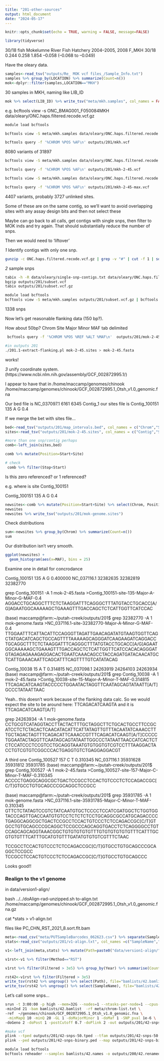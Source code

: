 ```yaml
---
title: "201-other-sources"
output: html_document
date: "2024-05-17"
---
```


```r
knitr::opts_chunk$set(echo = TRUE, warning = FALSE, message=FALSE)
```

```r
library(tidyverse)
```


30/18 fish
Mokelumne River Fish Hatchery 2004–2005, 2008 F_MKH 30/18 0.244 0.258 1.854 –0.058 (–0.068 to –0.049)

Have the oleary data.  

```r
samples<-read_tsv("outputs/Re_ MOK vcf files_/Sample_Info.txt") 
samples %>% group_by(LOCATION) %>% summarize(Count=n())
mok<-dplyr::filter(samples,LOCATION=="MKH")
```


30 samples in MKH, naming like LIB_ID

```r
mok %>% select(LIB_ID) %>% write_tsv("meta/mkh.samples", col_names = FALSE)
```

e.g.  bcftools view -s ONC_BMAG001_F050084MKH data/oleary/ONC.haps.filtered.recode.vcf.gz

```sh
module load bcftools 

bcftools view -S meta/mkh.samples data/oleary/ONC.haps.filtered.recode.vcf.gz | bcftools +fill-tags | bcftools view -q 0.1:minor | bcftools view -i 'MAF<0.45' | bcftools view -i 'F_MISSING<0.25' > outputs/201/mkh.vcf

bcftools query -f '%CHROM %POS %AF\n' outputs/201/mkh.vcf
```

8080 variants of 31897
 
```sh
bcftools view -S meta/mkh.samples data/oleary/ONC.haps.filtered.recode.vcf.gz | bcftools +fill-tags | bcftools view -q 0.2:minor | bcftools view -i 'MAF<0.45' | bcftools view -i 'F_MISSING<0.25' > outputs/201/mkh-2-45.vcf

bcftools query -f '%CHROM %POS %AF\n' outputs/201/mkh-2-45.vcf

bcftools view -S meta/mkh.samples data/oleary/ONC.haps.filtered.recode.vcf.gz | bcftools +fill-tags | bcftools view -q 0.2:minor | bcftools view -i 'MAF<0.45' | bcftools view -i 'F_MISSING<0.25' | bcftools +prune -m 0.3 -w 10000bp -n 1 -N "maxAF" > outputs/201/mkh-2-45-max.vcf

bcftools query -f '%CHROM %POS %AF\n' outputs/201/mkh-2-45-max.vcf

```

4407 variants, probably 3727 unlinked sites.

Some of these are on the same contig, so we'll want to avoid overlapping sites with any assay design bits and then not select these 

Maybe can go back to all calls, get contigs with single snps, then filter to MOK inds and try again. That should substantially reduce the number of snps.

Then we would need to 'liftover'   

_1_ Identify contigs with only one snp. 
```sh
gunzip -c ONC.haps.filtered.recode.vcf.gz | grep -v "#" | cut -f 1 | sort | uniq -c  | awk '$1=="1" {print $2}' > single-snp-contigs.txt
```

_2_ sample snps
```sh
tabix -h -R data/oleary/single-snp-contigs.txt data/oleary/ONC.haps.filtered.recode.vcf.gz > outputs/201/subset.vcf
bgzip outputs/201/subset.vcf
tabix outputs/201/subset.vcf.gz

module load bcftools
bcftools view -S meta/mkh.samples outputs/201/subset.vcf.gz | bcftools +fill-tags | bcftools view -q 0.2:minor | bcftools view -i 'MAF<0.45' | bcftools view -i 'F_MISSING<0.25'  > outputs/201/mok-2-45.vcf

```

1338 snps

Now let's get reasonable flanking data (150 bp?).

How about 50bp?
Chrom  Site    Major   Minor MAF tab delimited
```sh
 bcftools query -f '%CHROM %POS %REF %ALT %MAF\n'  outputs/201/mok-2-45.vcf | perl -pe 's/ /\t/g'  > outputs/201/mok-2-45.sites

#in outputs 201
./201.1-extract-flanking.pl mok-2-45.sites > mok-2-45.fasta

```

works!

_3_ unify coordinate system. 
(https://www.ncbi.nlm.nih.gov/assembly/GCF_002872995.1/)

I appear to have that in /home/maccamp/genomes/chinook
/home/maccamp/genomes/chinook/GCF_002872995.1_Otsh_v1.0_genomic.fna


Our bed file is
NC_037097.1	6161	6345	Contig_1
our sites file is 
Contig_100151	135	A	G	0.4

If we merge the bet with sites file...

```r
bed<-read_tsv("outputs/201/map_intervals.bed", col_names = c("Chrom","Start","Stop","Contig"))
sites<-read_tsv("outputs/201/mok-2-45.sites", col_names = c("Contig","Site","Major","Minor","MAF"))

#more than one snp/contig perhaps
comb<-left_join(sites,bed) 

comb %>% mutate(Position=Start+Site)

# check
 comb %>% filter(Stop<Start)
```

Is this zero referenced? or 1 referenced?

e.g. where is site Contig_100151

Contig_100151	135	A	G	0.4

```r
newsites<-comb %>% mutate(Position=Start+Site) %>% select(Chrom, Position, Major, Minor, MAF) %>% arrange(Chrom, Position)
newsites
newsites %>% write_tsv("outputs/201/mok-genome.sites")
```


Check distributions
```r
sum<-newsites %>% group_by(Chrom) %>% summarize(Count=n())
sum
```

Our distribution isn't very smooth. 

```r
ggplot(newsites) +
  geom_histogram(aes(x=MAF), bins = 25)
```


Examine one in detail for concrodance

Contig_100151	135	A	G	0.400000	NC_037116.1	32382635	32382819 32382770

grep Contig_100151 -A 1 mok-2-45.fasta 
>Contig_100151-site-135-Major-A-Minor-G-MAF-0.4
AGGACCTGCAGGCTTTCTCTAAGGATTTCAGGGCTTTATGTACCTGCACC[A/G]AGAATGGCAAAAAGCTGAAAGTTTGACCAGCTCTCATTGGTTCATCCAC

(base) maccamp@farm:~/putah-creek/outputs/201$ grep 32382770 -A 1 mok-genome.fasta 
>NC_037116.1-site-32382770-Major-A-Minor-G-MAF-0.4
TTGGAATTTCATTACATTCCAGGGTTAGATTGAACAGATATGTAAGTGGTTCAGCTATGACATCAGCTGCCAGTTTTAAAAAGCAGGGATCAAGAAGATCAGGACCTGCAGGCTTTCTCTAAGGATTTCAGGGCTTTATGTACCTGCACC[A/G]AGAATGGCAAAAAGCTGAAAGTTTGACCAGCTCTCATTGGTTCATCCACACAGGGATGTAGAGAGAAAGAGGACACTGAATCAAACAGCCTACCAGATGATACAACATGCTCATTGAAACAATTCAGCATTTCAGTTTTGTCATATACAG


Contig_10038	15	A	T	0.314815	NC_037098.1	24263919	24264103	24263934
(base) maccamp@farm:~/putah-creek/outputs/201$ grep Contig_10038 -A 1 mok-2-45.fasta 
>Contig_10038-site-15-Major-A-Minor-T-MAF-0.314815
TTCAGACATCAAGTACCCCCTGGAATACTAGGTTCAATAGCAGTATAATT[A/T]GCCCTATAATTAAC

Yeah.. this doesn't work because of the flanking data calc. So we would expect the site to be around here:
TTCAGACATCAAGTA
and it is
TTCAGACATCAAGT[A/T]

grep 24263934 -A 1 mok-genome.fasta
CCTGCGTCATAGGTACCTTACTACTTTGCTAGGCTTCTGCACTGCCTTCCGCATCCTCTCTACACTCAACATACATTCATTATAGTTGTTTACAATATCAAACCTTTGCTAGACTAGTTTCAGACATTCAAACCGTTTCAGACATCAAGT[A/T]CCCCCTGGAATACTAGGTTCAATAGCAGTATAATTGGCCCTATAATTAACCATCACTCTCTCCATCCCTCCGTCCTGCAGGTAAATGTGTGGTGTCGTCCTTTAAGGACTACCTGTCGTGTCGGCCCACTGAGGTGTCTGAGGAGGACGT

A third one 
Contig_100527	157	C	T	0.310345	NC_037116.1	35931628	35931812	35931785
(base) maccamp@farm:~/putah-creek/outputs/201$ grep Contig_100527 -A 1 mok-2-45.fasta 
>Contig_100527-site-157-Major-C-Minor-T-MAF-0.310345
ACCCCTGAGGCAGGCGCTGACTCCGCCTCCACTGTCCCTCTCCAGACCGC[C/T]GTGCCTGTGCAGCCCGCAGGCTCCGCC

(base) maccamp@farm:~/putah-creek/outputs/201$ grep 35931785 -A 1 mok-genome.fasta 
>NC_037116.1-site-35931785-Major-C-Minor-T-MAF-0.310345
GTTCTCTATAGTCCGTCTATCAATGTGCTCCCCTCCATCGATGGCTCTGGTGGTACCCAGTTGACCAATGTGTCCTCTCTCTCCTGCAGGCGCCATGCAGACCCCTGAGGCAGGCGCTGACTCCGCCTCCACTGTCCCTCTCCAGACCGC[C/T]GTGCCTGTGCAGCCCGCAGGCTCCGCCCAGCAGGTGACCTCTCAGGGGCCTGTCCAGCAGCAGGTAAACGGCTGTGTGTGTGTTTGTGTGTGTGTGTTTCATTTGCGTGTGTTTCATTTGCATGTGTTTGATATGTGTGTCGTTTCTAAC

TCCGCCTCCACTGTCCCTCTCCAGACCGC[C/T]GTGCCTGTGCAGCCCGCAGGCTCCGCC
TCCGCCTCCACTGTCCCTCTCCAGACCGC[C/T]GTGCCTGTGCAGCCC   

Looks good!!

### Realign to the v1 genome
in data/version1-align/

bash ../../doAlign-rad-unzipped.sh to-align.txt /home/maccamp/genomes/chinook/GCF_002872995.1_Otsh_v1.0_genomic.fna.gz

cat *stats > v1-align.txt

files like PC_CHN_RST_2021_8.sort.flt.bam

```r
meta<-read_csv("meta/PUTSampleBarcodes_062623.csv") %>% separate(SampleName, into=c("Trib","Species","Method","Year","Number"), remove = FALSE) 
stats<-read_csv("outputs/201/v1-align.txt", col_names =c("SampleName","Reads","Filtered","Coverage"))

v1<-left_join(meta,stats) %>% mutate(Path=paste0("data/version1-align/",SampleName,".sort.flt.bam"))
```


```r
v1rst<-v1 %>% filter(Method=="RST") 

v1rst %>% filter(Filtered > 3e5) %>% group_by(Year) %>% summarise(Count=n(), Mean=mean(Filtered), Median=median(Filtered)) 

```

```r
rst42<-v1rst %>% filter(Filtered > 3e5) 
write_tsv(rst42 %>% ungroup() %>% select(Path), file="bamlists/42.bamlist", col_names = FALSE)
write_tsv(rst42 %>% ungroup() %>% select(SampleName), file="bamlists/42.names", col_names = FALSE)

```

Let's call some snps...


```sh
srun -t 3:00:00 -p high --mem=32G --nodes=1 --ntasks-per-node=1 --cpus-per-task=12 $HOME/angsd/angsd -nthreads 24 \
-minInd 21 -bam bamlists/42.bamlist  -rf meta/chrom-list.txt \
-ref  ~/genomes/chinook/GCF_002872995.1_Otsh_v1.0_genomic.fna \
 -minMapQ 10 -minQ 20 -GL 1 -doMajorMinor 1 -doMaf 1 -SNP_pval 1e-6 \
-doGeno 2 -doPost 1 -postCutoff 0.7 -doPlink 2 -out outputs/201/42-snps-50 > outputs/201/42-snps.out 2> outputs/201/42-snps.err &

#make vcf
plink --tped outputs/201/42-snps-50.tped --tfam outputs/201/42-snps-50.tfam --out outputs/201/42-snps-binary --recode --allow-extra-chr --noweb
plink --ped outputs/201/42-snps-binary.ped --map outputs/201/42-snps-binary.map --recode vcf --allow-extra-chr -out outputs/201/42-snps-samples-recode

module load bcftools
bcftools reheader --samples bamlists/42.names -o outputs/200/42.renamed.vcf  outputs/200/42-snps-samples-recode.vcf 

```
